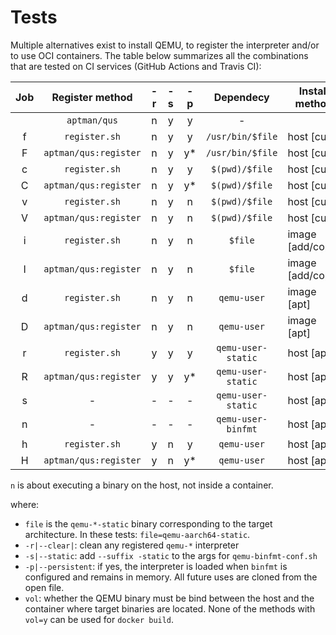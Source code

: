 # Tests

Multiple alternatives exist to install QEMU, to register the interpreter and/or to use OCI containers. The table below summarizes all the combinations that are tested on CI services (GitHub Actions and Travis CI):

| Job | Register method       | -r | -s | -p | Dependecy          | Install method   | vol |
|:---:|:---------------------:|:--:|:--:|:--:|:------------------:|------------------|:---:|
|     | `aptman/qus`          | n  | y  | y  | -                  |                  | n   |
| f   | `register.sh`         | n  | y  | y  | `/usr/bin/$file`   | host  [curl]     | n   |
| F   | `aptman/qus:register` | n  | y  | y* | `/usr/bin/$file`   | host  [curl]     | n   |
| c   | `register.sh`         | n  | y  | y  | `$(pwd)/$file`     | host  [curl]     | n   |
| C   | `aptman/qus:register` | n  | y  | y* | `$(pwd)/$file`     | host  [curl]     | n   |
| v   | `register.sh`         | n  | y  | n  | `$(pwd)/$file`     | host  [curl]     | y   |
| V   | `aptman/qus:register` | n  | y  | n  | `$(pwd)/$file`     | host  [curl]     | y   |
| i   | `register.sh`         | n  | y  | n  | `$file`            | image [add/copy] | n   |
| I   | `aptman/qus:register` | n  | y  | n  | `$file`            | image [add/copy] | n   |
| d   | `register.sh`         | n  | y  | n  | `qemu-user`        | image [apt]      | n   |
| D   | `aptman/qus:register` | n  | y  | n  | `qemu-user`        | image [apt]      | n   |
| r   | `register.sh`         | y  | y  | y  | `qemu-user-static` | host  [apt]      | n   |
| R   | `aptman/qus:register` | y  | y  | y* | `qemu-user-static` | host  [apt]      | n   |
| s   | -                     | -  | -  | -  | `qemu-user-static` | host  [apt]      | y   |
| n   | -                     | -  | -  | -  | `qemu-user-binfmt` | host  [apt]      | -   |
| h   | `register.sh`         | y  | n  | y  | `qemu-user`        | host  [apt]      | n   |
| H   | `aptman/qus:register` | y  | n  | y* | `qemu-user`        | host  [apt]      | n   |

<aside>
`n` is about executing a binary on the host, not inside a container.
</aside>

where:

- `file` is the `qemu-*-static` binary corresponding to the target architecture. In these tests: `file=qemu-aarch64-static`.
- `-r|--clear|`: clean any registered `qemu-*` interpreter
- `-s|--static`: add `--suffix -static` to the args for `qemu-binfmt-conf.sh`
- `-p|--persistent`: if yes, the interpreter is loaded when `binfmt` is configured and remains in memory. All future uses are cloned from the open file.
- `vol`: whether the QEMU binary must be bind between the host and the container where target binaries are located. None of the methods with `vol=y` can be used for `docker build`.
